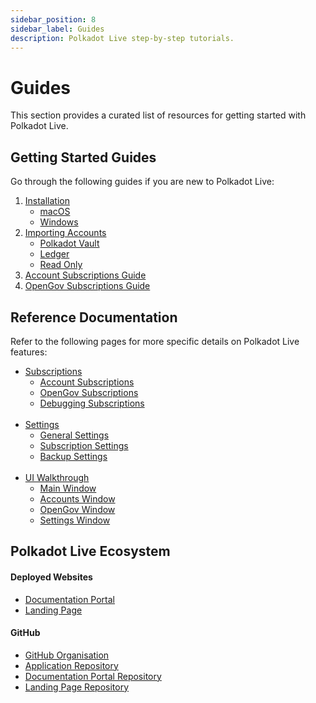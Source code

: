 ```yaml
---
sidebar_position: 8
sidebar_label: Guides
description: Polkadot Live step-by-step tutorials.
---
```


# Guides

This section provides a curated list of resources for getting started with Polkadot Live.

## Getting Started Guides

Go through the following guides if you are new to Polkadot Live:

1. [Installation](/getting-started/installation)
    - [macOS](/getting-started/installation/macos)
    - [Windows](/getting-started/installation/windows)
2. [Importing Accounts](/getting-started/import)
    - [Polkadot Vault](/getting-started/import/vault)
    - [Ledger](/getting-started/import/ledger)
    - [Read Only](/getting-started/import/read-only)
3. [Account Subscriptions Guide](/getting-started/accounts)
4. [OpenGov Subscriptions Guide](/getting-started/opengov)

## Reference Documentation

Refer to the following pages for more specific details on Polkadot Live features:

- [Subscriptions](/category/subscriptions)
    - [Account Subscriptions](/subscriptions/account)
    - [OpenGov Subscriptions](/subscriptions/opengov)
    - [Debugging Subscriptions](/subscriptions/debugging)<br /><br />
- [Settings](/category/settings)
    - [General Settings](/app-settings/general)
    - [Subscription Settings](/app-settings/subscriptions)
    - [Backup Settings](/app-settings/backup)<br /><br />
- [UI Walkthrough](/user-interface)
    - [Main Window](/user-interface/main)
    - [Accounts Window](/user-interface/accounts)
    - [OpenGov Window](/user-interface/opengov)
    - [Settings Window](/user-interface/settings)

## Polkadot Live Ecosystem

#### Deployed Websites

- [Documentation Portal](https://polkadot-live.github.io/)
- [Landing Page](https://polkadot-live.app)

#### GitHub

- [GitHub Organisation](https://github.com/polkadot-live)
- [Application Repository](https://github.com/polkadot-live/polkadot-live-app)
- [Documentation Portal Repository](https://github.com/polkadot-live/polkadot-live.github.io)
- [Landing Page Repository](https://github.com/polkadot-live/landing)
